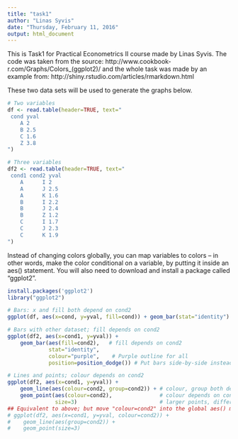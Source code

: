 ```yaml
---
title: "task1"
author: "Linas Syvis"
date: "Thursday, February 11, 2016"
output: html_document
---
```


This is Task1 for Practical Econometrics II course made by Linas Syvis. The code was taken from the source: http://www.cookbook-r.com/Graphs/Colors_(ggplot2)/ and the whole task was made by an example from: http://shiny.rstudio.com/articles/rmarkdown.html


These two data sets will be used to generate the graphs below.
```r
# Two variables
df <- read.table(header=TRUE, text="
 cond yval
    A 2
    B 2.5
    C 1.6
    Z 3.8
")

# Three variables
df2 <- read.table(header=TRUE, text="
 cond1 cond2 yval
    A      I 2
    A      J 2.5
    A      K 1.6
    B      I 2.2
    B      J 2.4
    B      Z 1.2
    C      I 1.7
    C      J 2.3
    C      K 1.9
")
```
Instead of changing colors globally, you can map variables to colors – in other words, make the color conditional on a variable, by putting it inside an aes() statement.
You will also need to download and install a package called "ggplot2".
```r
install.packages('ggplot2')
library("ggplot2")

# Bars: x and fill both depend on cond2
ggplot(df, aes(x=cond, y=yval, fill=cond)) + geom_bar(stat="identity")

# Bars with other dataset; fill depends on cond2
ggplot(df2, aes(x=cond1, y=yval)) + 
    geom_bar(aes(fill=cond2),   # fill depends on cond2
             stat="identity",
             colour="purple",    # Purple outline for all
             position=position_dodge()) # Put bars side-by-side instead of stacked

# Lines and points; colour depends on cond2
ggplot(df2, aes(x=cond1, y=yval)) + 
    geom_line(aes(colour=cond2, group=cond2)) + # colour, group both depend on cond2
    geom_point(aes(colour=cond2),               # colour depends on cond2
               size=3)                          # larger points, different shape
## Equivalent to above; but move "colour=cond2" into the global aes() mapping
# ggplot(df2, aes(x=cond1, y=yval, colour=cond2)) + 
#    geom_line(aes(group=cond2)) +
#    geom_point(size=3)
```
